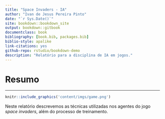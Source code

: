 ```yaml
--- 
title: "Space Invaders - IA"
author: "Ivan de Jesus Pereira Pinto"
date: "`r Sys.Date()`"
site: bookdown::bookdown_site
output: bookdown::gitbook
documentclass: book
bibliography: [book.bib, packages.bib]
biblio-style: apalike
link-citations: yes
github-repo: rstudio/bookdown-demo
description: "Relatório para a disciplina de IA em jogos."
---
```


# Resumo {-}
___

```r
knitr::include_graphics('content/imgs/game.png')
```

Neste relatório descrevemos as técnicas utilizadas nos agentes do jogo _space invaders_, além do processo de treinamento. 

<!--

```r
# automatically create a bib database for R packages
knitr::write_bib(c(
  .packages(), 'bookdown', 'knitr', 'rmarkdown'
), 'packages.bib')
```
-->

